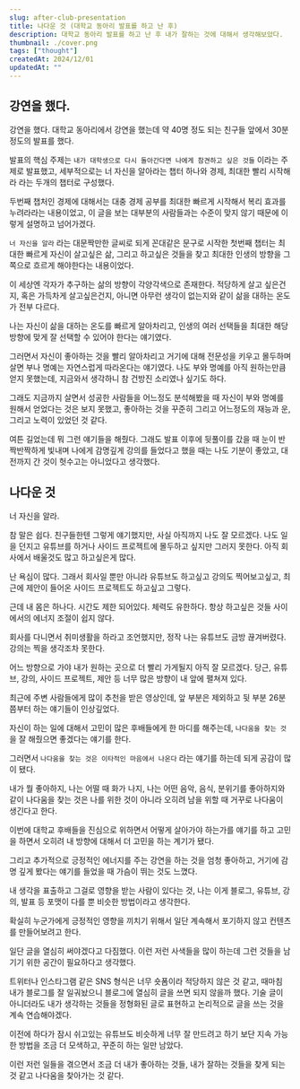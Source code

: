 ```yaml
---
slug: after-club-presentation
title: 나다운 것 (대학교 동아리 발표를 하고 난 후)
description: 대학교 동아리 발표를 하고 난 후 내가 잘하는 것에 대해서 생각해보았다.
thumbnail: ./cover.png
tags: ["thought"]
createdAt: 2024/12/01
updatedAt: ""
---
```


## 강연을 했다.

강연을 했다. 대학교 동아리에서 강연을 했는데 약 40명 정도 되는 친구들 앞에서 30분 정도의 발표를 했다.

발표의 핵심 주제는 `내가 대학생으로 다시 돌아간다면 나에게 참견하고 싶은 것들` 이라는 주제로 발표했고, 세부적으로는 너 자신을 알아라는 챕터 하나와 경제, 최대한 빨리 시작해라 라는 두개의 챕터로 구성했다.

두번째 챕처인 경제에 대해서는 대충 경제 공부를 최대한 빠르게 시작해서 복리 효과를 누려라라는 내용이었고, 이 글을 보는 대부분의 사람들과는 수준이 맞지 않기 때문에 이렇게 설명하고 넘어가겠다.

`너 자신을 알라` 라는 대문짝만한 글씨로 되게 꼰대같은 문구로 시작한 첫번째 챕터는 최대한 빠르게 자신이 살고싶은 삶, 그리고 하고싶은 것들을 찾고 최대한 인생의 방향을 그쪽으로 흐르게 해야한다는 내용이었다.

이 세상엔 각자가 추구하는 삶의 방향이 각양각색으로 존재한다. 적당하게 살고 싶은건지, 혹은 가득차게 살고싶은건지, 아니면 아무런 생각이 없는지와 같이 삶을 대하는 온도가 전부 다르다.

나는 자신이 삶을 대하는 온도를 빠르게 알아차리고, 인생의 여러 선택들을 최대한 해당 방향에 맞게 잘 선택할 수 있어야 한다는 얘기였다.

그러면서 자신이 좋아하는 것을 빨리 알아차리고 거기에 대해 전문성을 키우고 몰두하며 살면 부나 명예는 자연스럽게 따라온다는 얘기였다. 나도 부와 명예를 아직 원하는만큼 얻지 못했는데, 지금와서 생각하니 참 건방진 소리였나 싶기도 하다.

그래도 지금까지 살면서 성공한 사람들을 어느정도 분석해봤을 때 자신이 부와 명예를 원해서 얻었다는 것은 보지 못했고, 좋아하는 것을 꾸준히 그리고 어느정도의 재능과 운, 그리고 노력이 있었던 것 같다.

여튼 길었는데 뭐 그런 얘기들을 해줬다. 그래도 발표 이후에 뒷풀이를 갔을 때 눈이 반짝반짝하게 빛내며 나에게 감명깊게 강의를 들었다고 했을 때는 나도 기분이 좋았고, 대전까지 간 것이 헛수고는 아니었다고 생각했다.

## 나다운 것

너 자신을 알라.

참 말은 쉽다. 친구들한텐 그렇게 얘기했지만, 사실 아직까지 나도 잘 모르겠다. 나도 일을 던지고 유튜브를 하거나 사이드 프로젝트에 몰두하고 싶지만 그러지 못한다. 아직 회사에서 배울것도 많고 하고싶은게 많다.

난 욕심이 많다. 그래서 회사일 뿐만 아니라 유튜브도 하고싶고 강의도 찍어보고싶고, 최근에 제안이 들어온 사이드 프로젝트도 하고싶고 그렇다.

근데 내 몸은 하나다. 시간도 제한 되어있다. 체력도 유한하다. 항상 하고싶은 것들 사이에서의 에너지 조절이 쉽지 않다.

회사를 다니면서 취미생활을 하라고 조언했지만, 정작 나는 유튜브도 금방 끊겨버렸다. 강의는 찍을 생각조차 못한다.

어느 방향으로 가야 내가 원하는 곳으로 더 빨리 가게될지 아직 잘 모르겠다. 당근, 유튜브, 강의, 사이드 프로젝트, 제안 등 너무 많은 방향이 내 앞에 펼쳐져 있다.

<YouTubePlayer url="https://www.youtube.com/watch?v=pwfea1vlGTk" />

최근에 주변 사람들에게 많이 추천을 받은 영상인데, 앞 부분은 제외하고 뒷 부분 26분쯤부터 하는 얘기들이 인상깊었다.

자신이 하는 일에 대해서 고민이 많은 후배들에게 한 마디를 해주는데, `나다움을 찾는 것` 을 잘 해줬으면 좋겠다는 얘기를 한다.

그러면서 `나다움을 찾는 것은 이타적인 마음에서 나온다` 라는 얘기를 하는데 되게 공감이 많이 됐다.

내가 뭘 좋아하지, 나는 어떨 때 화가 나지, 나는 어떤 음악, 음식, 분위기를 좋아하지와 같이 나다움을 찾는 것은 나를 위한 것이 아니라 오히려 남을 위할 때 거꾸로 나다움이 생긴다고 한다.

이번에 대학교 후배들을 진심으로 위하면서 어떻게 살아가야 하는가를 얘기를 하고 고민을 하면서 오히려 내 방향에 대해서 더 고민을 하는 계기가 됐다.

그리고 추가적으로 긍정적인 에너지를 주는 강연을 하는 것을 엄청 좋아하고, 거기에 감명 깊게 봤다는 얘기를 들었을 때 가슴이 뛰는 것도 느꼈다.

내 생각을 표출하고 그걸로 영향을 받는 사람이 있다는 것, 나는 이게 블로그, 유튜브, 강의, 발표 등 포맷이 다를 뿐 비슷한 방법이라고 생각한다.

확실히 누군가에게 긍정적인 영향을 끼치기 위해서 일단 계속해서 포기하지 않고 컨텐츠를 만들어보려고 한다.

일단 글을 열심히 써야겠다고 다짐했다. 이런 저런 사색들을 많이 하는데 그런 것들을 남기기 위한 공간이 필요하다고 생각했다.

트위터나 인스타그램 같은 SNS 형식은 너무 숏폼이라 적당하지 않은 것 같고, 때마침 내가 블로그를 잘 일궈놨으니 블로그에 열심히 글을 쓰면 되지 않을까 했다. 기술 글이 아니더라도 내가 생각하는 것들을 정형화된 글로 표현하고 논리적으로 글을 쓰는 것을 계속 연습해야겠다.

이전에 하다가 잠시 쉬고있는 유튜브도 비슷하게 너무 잘 만드려고 하기 보단 지속 가능한 방법을 조금 더 모색하고, 꾸준히 하는 일만 남았다.

이런 저런 일들을 겪으면서 조금 더 내가 좋아하는 것들, 내가 잘하는 것들을 찾게 되는 것 같고 나다움을 찾아가는 것 같다.
